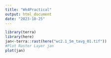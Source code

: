 ```yaml
---
title: "Wk4Practical"
output: html_document
date: "2023-10-25"
---
```


```r

library(terra)
library(here)
jan<-terra::rast(here("wc2.1_5m_tavg_01.tif"))
#Plot Raster Layer jan
plot(jan)

```
